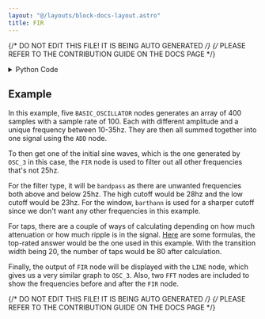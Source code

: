 ```yaml
---
layout: "@/layouts/block-docs-layout.astro"
title: FIR
---
```


{/* DO NOT EDIT THIS FILE! IT IS BEING AUTO GENERATED */}
{/* PLEASE REFER TO THE CONTRIBUTION GUIDE ON THE DOCS PAGE */}


<PythonDocsDisplay docstring={docstring} />

<details>
<summary>Python Code</summary>

```python
from scipy import signal
from flojoy import flojoy, OrderedPair
from typing import Literal, Union


@flojoy
def FIR(
    default: OrderedPair,
    sample_rate: int = 100,
    filter_type: Literal["lowpass", "highpass", "bandpass", "bandstop"] = "lowpass",
    window: Literal[
        "boxcar",
        "triang",
        "blackman",
        "hamming",
        "hann",
        "bartlett",
        "flattop",
        "parzen",
        "bohman",
        "blackmanharris",
        "nuttall",
        "barthann",
        "cosine",
        "exponential",
        "tukey",
        "taylor",
        "lanczos",
    ] = "hann",
    cutoff_low: float = 10.0,
    cutoff_high: float = 15.0,
    taps: int = 200,
) -> OrderedPair:
    """The FIR node applies a low-pass FIR filter to an input vector. The filter is designed with the window method.

    This filter takes a few inputs: the sample_rate (will be passed as a parameter if the target node is not connected), the window type of the filter, the cutoff frequency, and the number of taps (or length) of the filter.

    Inputs
    ------
    default : OrderedPair
        The data to apply a FIR filter to.

    Parameters
    ----------
    sample_rate : int
        the amount of samples within a second
    filter_type : select
        how the filter behaves
    window : select
        the window function used in the FIR
    cutoff_low : float
        the frequency cutoff to filter out the lower frequencies
    cutoff_high : float
        the frequency cutoff to filter out the upper frequencies
    taps : int
        the length of the filter

    Returns
    -------
    OrderedPair
        x: time domain
        y: filtered signal
    """

    sample_rate: int = sample_rate  # Hz
    filter_type: str = filter_type
    window_type: str = window
    cutoff_low: float = cutoff_low
    cutoff_high: float = cutoff_high
    n_taps: int = taps
    times = default.x
    input_signal = default.y

    if input_signal.size < n_taps * 3:
        raise ValueError("length of the data should be three times longer than taps")
    elif (
        n_taps % 2 == 0
    ):  # in the case where the passband contains the Nyquist frequency
        n_taps = n_taps + 1

    # create the filter with the parameter inputs
    if filter_type == "bandpass" or filter_type == "bandstop":
        fil = signal.firwin(
            numtaps=n_taps,
            cutoff=[cutoff_low, cutoff_high],
            fs=sample_rate,
            pass_zero=filter_type,
            window=window_type,
        )
    elif filter_type == "lowpass":
        fil = signal.firwin(
            numtaps=n_taps,
            cutoff=cutoff_high,
            fs=sample_rate,
            pass_zero=filter_type,
            window=window_type,
        )
    else:
        fil = signal.firwin(
            numtaps=n_taps,
            cutoff=cutoff_low,
            fs=sample_rate,
            pass_zero=filter_type,
            window=window_type,
        )

    # ... and then apply it to the signal
    filtered_x = signal.filtfilt(fil, 1.0, input_signal)
    return OrderedPair(x=times, y=filtered_x)

```

[Find this Flojoy Block on GitHub](https://github.com/flojoy-ai/blocks/blob/main/blocks/TRANSFORMERS/SIGNAL_PROCESSING/FIR/FIR.py)

</details>

## Example

<GetHelpWidget />

<AppDisplay app={app} blockName="FIR" client:visible />

In this example, five `BASIC_OSCILLATOR` nodes generates an array of 400 samples with a sample rate of 100. 
Each with different amplitude and a unique frequency between 10-35hz. 
They are then all summed together into one signal using the `ADD` node.

To then get one of the initial sine waves, which is the one generated by `OSC_3` in this case, the `FIR` node
is used to filter out all other frequencies that's not 25hz.

For the filter type, it will be `bandpass` as there are unwanted frequencies both above and below 25hz.
The high cutoff would be 28hz and the low cutoff would be 23hz. For the window, `barthann` is used for
a sharper cutoff since we don't want any other frequencies in this example. 

For taps, there are a couple of ways of calculating depending on how much attenuation or how much ripple is in the signal.
[Here](https://dsp.stackexchange.com/questions/31066/how-many-taps-does-an-fir-filter-need) are some formulas, the top-rated answer
would be the one used in this example. With the transition width being 20, the number of taps would be 80 after calculation.

Finally, the output of `FIR` node will be displayed with the `LINE` node, which gives us a very similar graph to `OSC_3`.
Also, two `FFT` nodes are included to show the frequencies before and after the `FIR` node.

{/* DO NOT EDIT THIS FILE! IT IS BEING AUTO GENERATED */}
{/* PLEASE REFER TO THE CONTRIBUTION GUIDE ON THE DOCS PAGE */}
